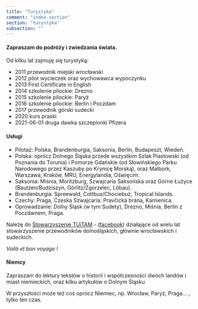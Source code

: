```yaml
---
title: "Turystyka"
comment: "index-section"
section: "turystyka"
subsection: ""
---
```


#### Zapraszam do podróży i zwiedzania świata.

Od kilku lat zajmuję się turystyką:

- 2011 przewodnik miejski wrocławski
- 2012 pilot wycieczek oraz wychowawca wypoczynku
- 2013 First Certificate in English
- 2014 szkolenie pilockie: Drezno
- 2015 szkolenie pilockie: Paryż
- 2016 szkolenie pilockie: Berlin i Poczdam
- 2017 przewodnik górski sudecki
- 2020 kurs praski
- 2021-06-01 druga dawka szczepionki Pfizera

#### Usługi

- Pilotaż: Polska, Brandenburgia, Saksonia, Berlin, Budapeszt, Wiedeń.
- Polska: oprócz Dolnego Śląska przede wszystkim Szlak Piastowski (od Poznania do Torunia) i Pomorze Gdańskie (od Słowińskiego Parku Narodowego przez Kaszuby po Krynicę Morską), oraz Malbork, Warszawa, Kraków, MRU, Energylandia, Oświęcim.
- Saksonia: Miśnia, Moritzburg, Szwajcaria Saksońska oraz Górne Łużyce (Bautzen/Budziszyn, Görlitz/Zgorzelec, Löbau).
- Brandenburgia: Spreewald, Cottbus/Chociebuż, Tropical Islands.
- Czechy: Praga, Czeska Szwajcaria: Pravčická brána, Kamienica.
- Oprowadzanie: Dolny Śląsk (w tym Sudety), Drezno, Miśnia, Berlin z Poczdamem, Praga.

Należę do [Stowarzyszenie TUiTAM](https://www.przewodnicy.org/) - ([facebook](https://www.facebook.com/stowarzyszenieTUiTAM/)) działające od wielu lat stowarzyszenie przewodników dolnośląskich, głównie wrocławskich i sudeckich.

_Voilà et bon voyage !_

#### Niemcy

Zapraszam do lektury tekstów o historii i współczesności dwóch landów i miast niemieckich, oraz kilku artykułów o Dolnym Śląsku

W przyszłości może też coś oprócz Niemiec, np. Wrocław, Paryż, Praga... , tylko ten czas.